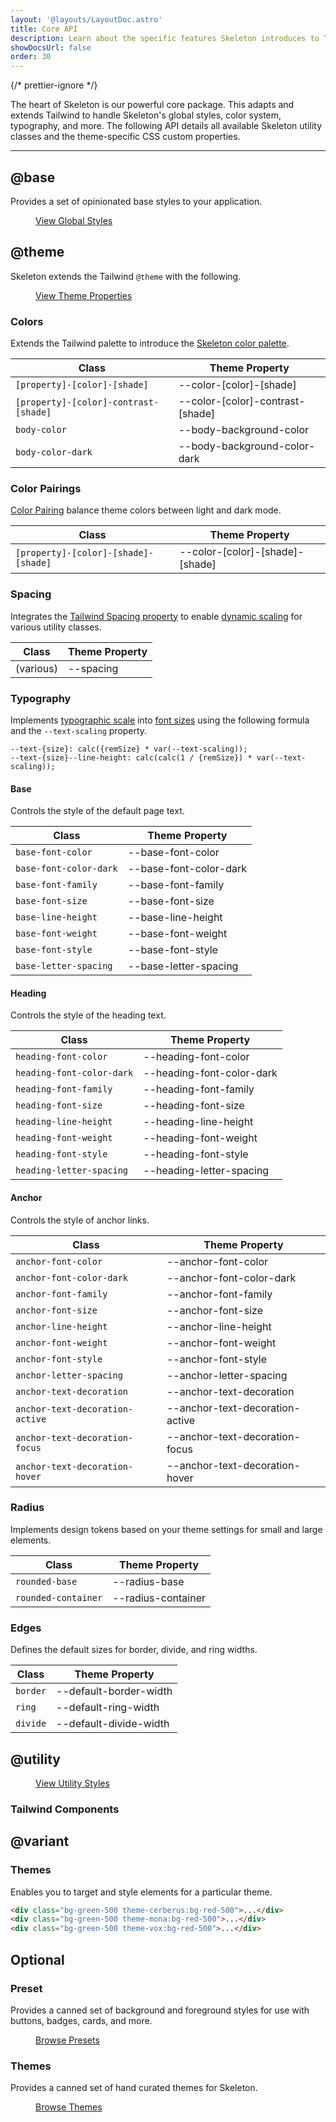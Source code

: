 ```yaml
---
layout: '@layouts/LayoutDoc.astro'
title: Core API
description: Learn about the specific features Skeleton introduces to Tailwind.
showDocsUrl: false
order: 30
---
```



{/* prettier-ignore */}
<p class="text-xl"> The heart of Skeleton is our powerful core package. This adapts and
	extends Tailwind to handle Skeleton's global styles, color system, typography, and more. The following API details all available Skeleton utility classes and the theme-specific CSS custom properties.</p>

---

## @base

Provides a set of opinionated base styles to your application.

<figure class="linker bg-noise">
	<a
		class="btn preset-filled"
		href="https://github.com/skeletonlabs/skeleton/blob/next/packages/skeleton/src/base/globals.css"
		target="_blank"
	>
		View Global Styles
	</a>
</figure>

## @theme

Skeleton extends the Tailwind `@theme` with the following.

<figure class="linker bg-noise">
	<a
		class="btn preset-filled"
		href="https://github.com/skeletonlabs/skeleton/blob/next/packages/skeleton/src/base/theme.scss"
		target="_blank"
	>
		View Theme Properties
	</a>
</figure>

### Colors

Extends the Tailwind palette to introduce the [Skeleton color palette](/docs/design/colors).

| Class                              | Theme Property                   |
| ---------------------------------- | -------------------------------- |
| `[property]-[color]-[shade]`          | --color-[color]-[shade]          |
| `[property]-[color]-contrast-[shade]` | --color-[color]-contrast-[shade] |
| `body-color`                       | --body-background-color          |
| `body-color-dark`                  | --body-background-color-dark     |

### Color Pairings

[Color Pairing](/docs/design/colors#color-pairings) balance theme colors between light and dark mode.

| Class | Theme Property |
| -- | -- |
| `[property]-[color]-[shade]-[shade]` | --color-[color]-[shade]-[shade] |

### Spacing

Integrates the [Tailwind Spacing property](https://tailwindcss.com/docs/functions-and-directives#spacing-function) to enable [dynamic scaling](/docs/design/spacing) for various utility classes.

| Class | Theme Property |
| -- | -- |
| (various) | --spacing |

### Typography

Implements [typographic scale](https://designcode.io/typographic-scales) into [font sizes](https://tailwindcss.com/docs/font-size) using the following formula and the `--text-scaling` property.

```plaintext
--text-{size}: calc({remSize} * var(--text-scaling));
--text-{size}--line-height: calc(calc(1 / {remSize}) * var(--text-scaling));
```

#### Base

Controls the style of the default page text.

| Class                  | Theme Property         |
| ---------------------- | ---------------------- |
| `base-font-color`      | --base-font-color      |
| `base-font-color-dark` | --base-font-color-dark |
| `base-font-family`     | --base-font-family     |
| `base-font-size`       | --base-font-size       |
| `base-line-height`     | --base-line-height     |
| `base-font-weight`     | --base-font-weight     |
| `base-font-style`      | --base-font-style      |
| `base-letter-spacing`  | --base-letter-spacing  |

#### Heading

Controls the style of the heading text.

| Class                     | Theme Property            |
| ------------------------- | ------------------------- |
| `heading-font-color`      | --heading-font-color      |
| `heading-font-color-dark` | --heading-font-color-dark |
| `heading-font-family`     | --heading-font-family     |
| `heading-font-size`       | --heading-font-size       |
| `heading-line-height`     | --heading-line-height     |
| `heading-font-weight`     | --heading-font-weight     |
| `heading-font-style`      | --heading-font-style      |
| `heading-letter-spacing`  | --heading-letter-spacing  |

#### Anchor

Controls the style of anchor links.

| Class                           | Theme Property                  |
| ------------------------------- | ------------------------------- |
| `anchor-font-color`             | --anchor-font-color             |
| `anchor-font-color-dark`        | --anchor-font-color-dark        |
| `anchor-font-family`            | --anchor-font-family            |
| `anchor-font-size`              | --anchor-font-size              |
| `anchor-line-height`            | --anchor-line-height            |
| `anchor-font-weight`            | --anchor-font-weight            |
| `anchor-font-style`             | --anchor-font-style             |
| `anchor-letter-spacing`         | --anchor-letter-spacing         |
| `anchor-text-decoration`        | --anchor-text-decoration        |
| `anchor-text-decoration-active` | --anchor-text-decoration-active |
| `anchor-text-decoration-focus`  | --anchor-text-decoration-focus  |
| `anchor-text-decoration-hover`  | --anchor-text-decoration-hover  |

### Radius

Implements design tokens based on your theme settings for small and large elements.

| Class | Theme Property |
| -- | -- |
| `rounded-base` | --radius-base |
| `rounded-container` | --radius-container |

### Edges

Defines the default sizes for border, divide, and ring widths.

| Class               | Theme Property          |
| ------------------- | ----------------------- |
| `border`            | --default-border-width  |
| `ring`              | --default-ring-width    |
| `divide`            | --default-divide-width  |

## @utility

<figure class="linker bg-noise">
	<a href="https://github.com/skeletonlabs/skeleton/blob/next/packages/skeleton/src/utilities" target="_blank" class="btn preset-filled">
		View Utility Styles
	</a>
</figure>

### Tailwind Components

<NavGrid collection="docs" path="tailwind/" classes="md:grid-cols-2" />

## @variant

### Themes

Enables you to target and style elements for a particular theme.

```html
<div class="bg-green-500 theme-cerberus:bg-red-500">...</div>
<div class="bg-green-500 theme-mona:bg-red-500">...</div>
<div class="bg-green-500 theme-vox:bg-red-500">...</div>
```

## Optional

### Preset

Provides a canned set of background and foreground styles for use with buttons, badges, cards, and more.

<figure class="linker bg-noise">
	<a href="/docs/design/presets" class="btn preset-filled">
		Browse Presets
	</a>
</figure>

### Themes

Provides a canned set of hand curated themes for Skeleton.

<figure class="linker bg-noise">
	<a href="/docs/design/themes" class="btn preset-filled">
		Browse Themes
	</a>
</figure>
